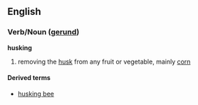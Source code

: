 == English ==
=== Verb/Noun ([[gerund]]) ===
'''husking'''
# removing the [[husk]] from any fruit or vegetable, mainly [[corn]]
==== Derived terms ====
*[[husking bee]]